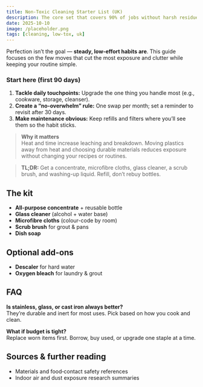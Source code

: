 ```yaml
---
title: Non-Toxic Cleaning Starter List (UK)
description: The core set that covers 90% of jobs without harsh residues.
date: 2025-10-10
image: /placeholder.png
tags: [cleaning, low-tox, uk]
---
```

Perfection isn’t the goal — **steady, low‑effort habits are**. This guide focuses on the few moves that cut the most exposure and clutter while keeping your routine simple.

### Start here (first 90 days)
1. **Tackle daily touchpoints:** Upgrade the one thing you handle most (e.g., cookware, storage, cleanser).
2. **Create a “no‑overwhelm” rule:** One swap per month; set a reminder to revisit after 30 days.
3. **Make maintenance obvious:** Keep refills and filters where you’ll see them so the habit sticks.

> **Why it matters**  
> Heat and time increase leaching and breakdown. Moving plastics away from heat and choosing durable materials reduces exposure without changing your recipes or routines.

> **TL;DR:** Get a concentrate, microfibre cloths, glass cleaner, a scrub brush, and washing-up liquid. Refill, don’t rebuy bottles.

## The kit

- **All-purpose concentrate** + reusable bottle
- **Glass cleaner** (alcohol + water base)
- **Microfibre cloths** (colour-code by room)
- **Scrub brush** for grout & pans
- **Dish soap**

## Optional add-ons

- **Descaler** for hard water
- **Oxygen bleach** for laundry & grout

## FAQ
**Is stainless, glass, or cast iron always better?**  
They’re durable and inert for most uses. Pick based on how you cook and clean.

**What if budget is tight?**  
Replace worn items first. Borrow, buy used, or upgrade one staple at a time.

## Sources & further reading
- Materials and food‑contact safety references
- Indoor air and dust exposure research summaries
